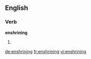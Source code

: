 
==English==

===Verb===
'''enshrining'''

# {{present participle of|enshrine}}

[[de:enshrining]]
[[fr:enshrining]]
[[vi:enshrining]]